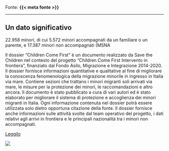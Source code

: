 :::{.fonte}
Fonte: **{{< meta fonte >}}**
:::

---

::: {.callout-tip}
## Un dato significativo
22.958 minori, di cui 5.572 minori accompagnati da un familiare o un parente, e 17.387 minori non accompagnati (MSNA
:::

:::{.descrizione}
Il dossier "Children Come First" è un documento realizzato da Save the Children nel contesto del progetto "Children Come First Intervento in frontiera", finanziato dal Fondo Asilo, Migrazione e Integrazione 2014-2020. Il dossier fornisce informazioni quantitative e qualitative al fine di migliorare la conoscenza fenomenologica della migrazione minorile in ingresso in Italia via mare. Contiene sezioni che trattano i minori migranti soli arrivati ​​via mare, le misure per la protezione dei minori, le raccomandazioni e altro ancora. Il documento è stato pubblicato a cura di vari autori ed è stato elaborato per migliorare il sistema di protezione e accoglienza dei minori migranti in Italia. Ogni informazione contenuta nel dossier potrà essere utilizzata solo dietro opportuna citazione della fonte. Il dossier fornisce anche informazioni sulle attività svolte dal team operativo del progetto, i dati relativi agli arrivi in ​​frontiera e le principali nazionalità tra i minori non accompagnati.
:::

[Leggilo](https://s3.savethechildren.it/public/files/uploads/pubblicazioni/children-come-first-dossier-finale.pdf){.btn-action-primary .btn-action .btn .btn-success .btn-lg}

[![]({{< meta image >}})](https://s3.savethechildren.it/public/files/uploads/pubblicazioni/children-come-first-dossier-finale.pdf)

